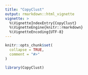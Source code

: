 ```yaml
---
title: "CopyClust"
output: rmarkdown::html_vignette
vignette: >
  %\VignetteIndexEntry{CopyClust}
  %\VignetteEngine{knitr::rmarkdown}
  %\VignetteEncoding{UTF-8}
---
```


```r
knitr::opts_chunk$set(
  collapse = TRUE,
  comment = "#>"
)
```

```r
library(CopyClust)
```
